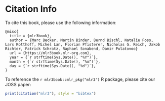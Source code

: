 # Citation Info

To cite this book, please use the following information:

<!-- FIXME: make dynamic after https://github.com/quarto-dev/quarto-cli/discussions/1072 -->
```
@misc{
  title = {mlr3book},
  author = {Marc Becker, Martin Binder, Bernd Bischl, Natalie Foss, Lars Kotthoff, Michel Lan, Florian Pfisterer, Nicholas G. Reich, Jakob Richter, Patrick Schratz, Raphael Sonabend, Damir Pulatovoo}
  url = {https://mlr3book.mlr-org.com},
  year = {`r strftime(Sys.Date(), "%Y")`},
  month = {`r strftime(Sys.Date(), "%m")`},
  day = {`r strftime(Sys.Date(), "%d")`},
}
```

To reference the `r mlr3book::mlr_pkg("mlr3")` R package, please cite our JOSS paper:

```r
print(citation("mlr3"), style = "bibtex")
```

